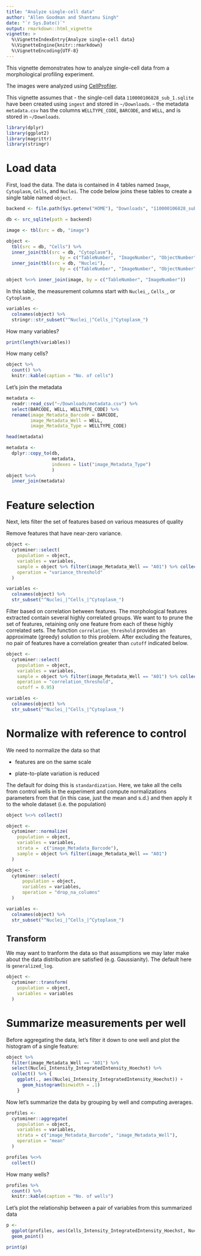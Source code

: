 ```yaml
---
title: "Analyze single-cell data"
author: "Allen Goodman and Shantanu Singh"
date: "`r Sys.Date()`"
output: rmarkdown::html_vignette
vignette: >
  %\VignetteIndexEntry{Analyze single-cell data}
  %\VignetteEngine{knitr::rmarkdown}
  %\VignetteEncoding{UTF-8}
---
```


This vignette demonstrates how to analyze single-cell data from a
morphological profiling experiment. 

The images were analyzed using [CellProfiler](http://cellprofiler.org).

This vignette assumes that 
- the single-cell data `110000106828_sub_1.sqlite` have 
been created using `ingest` and stored in `~/Downloads`.
- the metadata `metadata.csv` has the columns `WELLTYPE_CODE`, `BARCODE`, and 
`WELL`, and is stored in `~/Downloads`.



```r
library(dplyr)
library(ggplot2)
library(magrittr)
library(stringr)

```


# Load data

First, load the data. The data is contained in 4 tables named `Image`, 
`Cytoplasm`, `Cells`, and `Nuclei`. The code below joins these tables to 
create a single table named `object`. 

```r
backend <- file.path(Sys.getenv("HOME"), "Downloads", "110000106828_sub_1.sqlite")

db <- src_sqlite(path = backend)

image <- tbl(src = db, "image")

object <-
  tbl(src = db, "Cells") %>%
  inner_join(tbl(src = db, "Cytoplasm"),
                    by = c("TableNumber", "ImageNumber", "ObjectNumber")) %>%
  inner_join(tbl(src = db, "Nuclei"),
                    by = c("TableNumber", "ImageNumber", "ObjectNumber"))

object %<>% inner_join(image, by = c("TableNumber", "ImageNumber"))

```

In this table, the measurement columns start with `Nuclei_`, `Cells_`, or 
`Cytoplasm_`. 

```r
variables <-
  colnames(object) %>%
  stringr::str_subset("^Nuclei_|^Cells_|^Cytoplasm_")
```

How many variables?

```r
print(length(variables))
```

How many cells?

```r
object %>% 
  count() %>%
  knitr::kable(caption = "No. of cells")
```

Let's join the metadata

```r
metadata <- 
  readr::read_csv("~/Downloads/metadata.csv") %>%
  select(BARCODE, WELL, WELLTYPE_CODE) %>%
  rename(image_Metadata_Barcode = BARCODE,
         image_Metadata_Well = WELL,
         image_Metadata_Type = WELLTYPE_CODE)

head(metadata)

metadata <- 
  dplyr::copy_to(db, 
                 metadata, 
                 indexes = list("image_Metadata_Type")
                 )
object %<>%
  inner_join(metadata)
```

# Feature selection

Next, lets filter the set of features based on various measures of quality 

Remove features that have near-zero variance. 

```r
object <-
  cytominer::select(
    population = object,
    variables = variables,
    sample = object %>% filter(image_Metadata_Well == "A01") %>% collect(),
    operation = "variance_threshold"
  ) 

variables <-
  colnames(object) %>%
  str_subset("^Nuclei_|^Cells_|^Cytoplasm_")
```

Filter based on correlation between features. The morphological features 
extracted contain several highly correlated groups. We want to to prune the set
of features, retaining only one feature from each of these highly correlated
sets. The function `correlation_threshold` provides an approximate (greedy)
solution to this problem. After excluding the features, no pair of features 
have a correlation greater than `cutoff` indicated below.

```r
object <-
  cytominer::select(
    population = object,
    variables = variables,
    sample = object %>% filter(image_Metadata_Well == "A01") %>% collect(),
    operation = "correlation_threshold",
    cutoff = 0.95) 

variables <-
  colnames(object) %>%
  str_subset("^Nuclei_|^Cells_|^Cytoplasm_")
```

# Normalize with reference to control

We need to normalize the data so that

- features are on the same scale

- plate-to-plate variation is reduced

The default for doing this is `standardization`. Here, we take all the cells
from control wells in the experiment and compute normalizations parameters 
from that (in this case, just the mean and s.d.) and then apply it to 
the whole dataset (i.e. the population)

```r
object %<>% collect()

object <-
  cytominer::normalize(
    population = object,
    variables = variables,
    strata =  c("image_Metadata_Barcode"),
    sample = object %>% filter(image_Metadata_Well == "A01") 
  )

object <-
  cytominer::select(
      population = object,
      variables = variables,
      operation = "drop_na_columns"
  )

variables <-
  colnames(object) %>%
  str_subset("^Nuclei_|^Cells_|^Cytoplasm_")

```


## Transform

We may want to tranform the data so that assumptions we may later make about the 
data distribution are satisfied (e.g. Gaussianity). The default here is 
`generalized_log`.

```r
object <-
  cytominer::transform(
    population = object,
    variables = variables
  )
```

# Summarize measurements per well

Before aggregating the data, let's filter it down to one well and plot the 
histogram of a single feature:

```r
object %>% 
  filter(image_Metadata_Well == "A01") %>%
  select(Nuclei_Intensity_IntegratedIntensity_Hoechst) %>% 
  collect() %>% {
    ggplot(., aes(Nuclei_Intensity_IntegratedIntensity_Hoechst)) + 
      geom_histogram(binwidth = .1)
    }

```


Now let's summarize the data by grouping by well and computing averages. 

```r
profiles <-
  cytominer::aggregate(
    population = object,
    variables = variables,
    strata = c("image_Metadata_Barcode", "image_Metadata_Well"),
    operation = "mean"
  )

profiles %<>%
  collect()

```

How many wells?

```r
profiles %>% 
  count() %>%
  knitr::kable(caption = "No. of wells")
```


Let's plot the relationship between a pair of variables from this summarized data

```r
p <- 
  ggplot(profiles, aes(Cells_Intensity_IntegratedIntensity_Hoechst, Nuclei_AreaShape_Area)) + 
  geom_point()

print(p)
```

